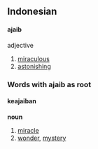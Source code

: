 ==Indonesian==

====ajaib====
adjective

# [[miraculous]]
# [[astonishing]]

===Words with ajaib as root===
====keajaiban====
'''noun'''

# [[miracle]]
# [[wonder]], [[mystery]]